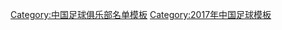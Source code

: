 {{Football squad with groups
 | name      = 2017年中乙分类名单沈阳城市
 | bgcolor   = #ffffff
 | bordercolor = #800080
 | textcolor   = #800080
 | title=[[沈阳城市足球俱乐部|<span style="color:#800080">瀋陽城市建设</span>]] — [[2017年中国足球乙级联赛|<span style="color: #800080;">2017年</span>]][[中国足球乙级联赛|<span style="color: #800080;">中乙联赛第 12 名、北区第 6 名</span>]]
|group1=全年参赛球员
|list1=<div>
{{Football squad2 player|no=1|name=[[刘君 (足球运动员)|刘君]]}}
{{Football squad2 player|no=2|name=[[朱峻辉]]}}
{{Football squad2 player|no=4|name=[[王维朴]]}}
{{Football squad2 player|no=5|name=[[刘洋洋]]}}
{{Football squad2 player|no=6|name=[[代钦华]]}}
{{Football squad2 player|no=7|name=[[姜骁宇]]}}
{{Football squad2 player|no=8|name=[[杜宇 (足球运动员)|杜宇]]}}
{{Football squad2 player|no=9|name=[[庄毅]]}}
{{Football squad2 player|no=10|name=[[杨健 (足球运动员)|杨健]]}}
{{Football squad2 player|no=11|name=[[秦北辰]]}}
{{Football squad2 player|no=12|name=[[刘畅 (足球运动员)|刘畅]]}}
{{Football squad2 player|no=13|name=[[韩震]]}}
{{Football squad2 player|no=16|name=[[陈龙 (足球运动员)|陈龙]]}}
{{Football squad2 player|no=17|name=[[汪敏杰]]}}
{{Football squad2 player|no=18|name=[[赵均]]}}
{{Football squad2 player|no=19|name=[[贾东升]]}}
{{Football squad2 player|no=20|name=[[马跃 (足球运动员)|马跃]]}}
{{Football squad2 player|no=21|name=[[毛伟旭]]}}
{{Football squad2 player|no=22|name=[[段云子]]}}
{{Football squad2 player|no=23|name=[[孙刚 (1993年)|孙刚]]}}
{{football squad2 player|no=24|name=[[希尔扎提]]}}
{{Football squad2 player|no=25|name=[[木扎帕尔·木合塔]]}}
{{Football squad2 player|no=26|name=[[陈国禄]]}}
{{football squad2 player|no=27|name=[[李志斌]]}}
{{football squad2 player|no=30|name={{le|吴丁卯|Wu Dingmao}}}}
{{Football squad2 player|no=35|name=[[明昊鹤]]}}
</div>
|group2=夏季转入球员
|list2=<div>
</div>
|group3=夏季转出球员
|list3=<div>
{{Football squad2 player|no=3|name=[[王宾 (足球运动员)|王宾]]}}
</div>
|group4=主教练
|list4=[[肖战波]]
}}
<noinclude>
{{DEFAULTSORT:Shenyang Urban F.C. Squad 2017}}
[[Category:中国足球俱乐部名单模板]]
[[Category:2017年中国足球模板]]
</noinclude>